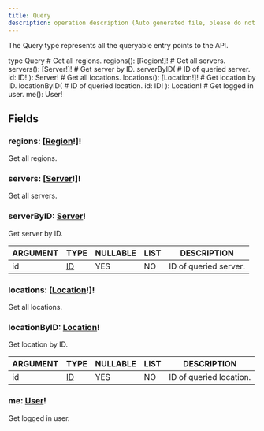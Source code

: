 ```yaml
---
title: Query
description: operation description (Auto generated file, please do not modify)
---
```



The Query type represents all the queryable entry points to the API.

<GQLCodeSnippet>
<GQLLine><GQLKeyword>type</GQLKeyword> Query <GQLOpen /></GQLLine>
<GQLLine> </GQLLine>
	<GQLLine><GQLTab /><GQLComment># Get all regions.</GQLComment></GQLLine>
	<GQLLine><GQLTab /><GQLName>regions</GQLName>(): [<GQLLink href="../../ecdn-api-objects/Region">Region</GQLLink><GQLOperator>!</GQLOperator>]<GQLOperator>!</GQLOperator></GQLLine>
<GQLLine> </GQLLine>
	<GQLLine><GQLTab /><GQLComment># Get all servers.</GQLComment></GQLLine>
	<GQLLine><GQLTab /><GQLName>servers</GQLName>(): [<GQLLink href="../../ecdn-api-objects/Server">Server</GQLLink><GQLOperator>!</GQLOperator>]<GQLOperator>!</GQLOperator></GQLLine>
<GQLLine> </GQLLine>
	<GQLLine><GQLTab /><GQLComment># Get server by ID.</GQLComment></GQLLine>
	<GQLLine><GQLTab /><GQLName>serverByID</GQLName>(</GQLLine>
		<GQLLine> </GQLLine>
				<GQLLine><GQLTab /><GQLTab /><GQLComment># ID of queried server.</GQLComment></GQLLine>
			<GQLLine><GQLTab /><GQLTab /><GQLAttribute>id</GQLAttribute>: <GQLLink href="../../ecdn-api-scalars/ID">ID</GQLLink><GQLOperator>!</GQLOperator></GQLLine>
		<GQLLine> </GQLLine>
		<GQLLine><GQLTab />): <GQLLink href="../../ecdn-api-objects/Server">Server</GQLLink><GQLOperator>!</GQLOperator></GQLLine>
<GQLLine> </GQLLine>
	<GQLLine><GQLTab /><GQLComment># Get all locations.</GQLComment></GQLLine>
	<GQLLine><GQLTab /><GQLName>locations</GQLName>(): [<GQLLink href="../../ecdn-api-objects/Location">Location</GQLLink><GQLOperator>!</GQLOperator>]<GQLOperator>!</GQLOperator></GQLLine>
<GQLLine> </GQLLine>
	<GQLLine><GQLTab /><GQLComment># Get location by ID.</GQLComment></GQLLine>
	<GQLLine><GQLTab /><GQLName>locationByID</GQLName>(</GQLLine>
		<GQLLine> </GQLLine>
				<GQLLine><GQLTab /><GQLTab /><GQLComment># ID of queried location.</GQLComment></GQLLine>
			<GQLLine><GQLTab /><GQLTab /><GQLAttribute>id</GQLAttribute>: <GQLLink href="../../ecdn-api-scalars/ID">ID</GQLLink><GQLOperator>!</GQLOperator></GQLLine>
		<GQLLine> </GQLLine>
		<GQLLine><GQLTab />): <GQLLink href="../../ecdn-api-objects/Location">Location</GQLLink><GQLOperator>!</GQLOperator></GQLLine>
<GQLLine> </GQLLine>
	<GQLLine><GQLTab /><GQLComment># Get logged in user.</GQLComment></GQLLine>
	<GQLLine><GQLTab /><GQLName>me</GQLName>(): <GQLLink href="../../ecdn-api-objects/User">User</GQLLink><GQLOperator>!</GQLOperator></GQLLine>
<GQLLine> </GQLLine>
<GQLLine><GQLClose /></GQLLine>
</GQLCodeSnippet>

## Fields

### regions: [[Region](../ecdn-api-objects/Region)!]!
Get all regions.


### servers: [[Server](../ecdn-api-objects/Server)!]!
Get all servers.


### serverByID: [Server](../ecdn-api-objects/Server)!
Get server by ID.

| ARGUMENT  | TYPE | NULLABLE | LIST | DESCRIPTION |
| - | - | - | - | - |
| id | [ID](../ecdn-api-scalars/ID) | YES | NO | ID of queried server.|

### locations: [[Location](../ecdn-api-objects/Location)!]!
Get all locations.


### locationByID: [Location](../ecdn-api-objects/Location)!
Get location by ID.

| ARGUMENT  | TYPE | NULLABLE | LIST | DESCRIPTION |
| - | - | - | - | - |
| id | [ID](../ecdn-api-scalars/ID) | YES | NO | ID of queried location.|

### me: [User](../ecdn-api-objects/User)!
Get logged in user.


